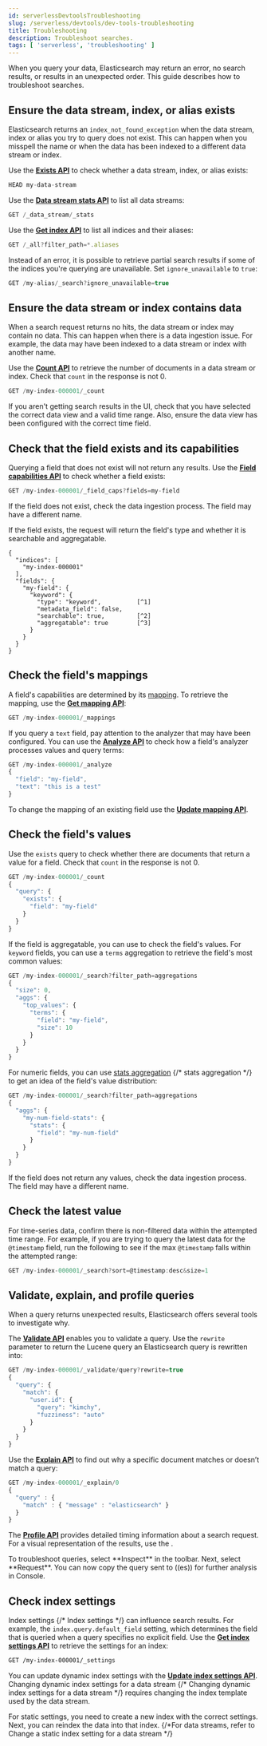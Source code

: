 ```yaml
---
id: serverlessDevtoolsTroubleshooting
slug: /serverless/devtools/dev-tools-troubleshooting
title: Troubleshooting
description: Troubleshoot searches.
tags: [ 'serverless', 'troubleshooting' ]
---
```


<DocBadge template="technical preview" />
When you query your data, Elasticsearch may return an error, no search results,
or results in an unexpected order. This guide describes how to troubleshoot
searches.

## Ensure the data stream, index, or alias exists

Elasticsearch returns an `index_not_found_exception` when the data stream, index
or alias you try to query does not exist. This can happen when you misspell the
name or when the data has been indexed to a different data stream or index.

Use the [**Exists API**](/api-reference/search/indices-exists) to check whether 
a data stream, index, or alias exists:

```js
HEAD my-data-stream 
```

Use the [**Data stream stats API**](/api-reference/search/indices-data-streams-stats)
to list all data streams:

```js
GET /_data_stream/_stats
```

Use the [**Get index API**](/api-reference/search/indices-get)
to list all indices and their aliases:

```js
GET /_all?filter_path=*.aliases
```

Instead of an error, it is possible to retrieve partial search results if some
of the indices you're querying are unavailable.
Set `ignore_unavailable` to `true`:

```js
GET /my-alias/_search?ignore_unavailable=true
```

## Ensure the data stream or index contains data

When a search request returns no hits, the data stream or index may contain no
data.
This can happen when there is a data ingestion issue.
For example, the data may have been indexed to a data stream or index with 
another name.

Use the [**Count API**](/api-reference/search/count-3)
to retrieve the number of documents in a data
stream or index.
Check that `count` in the response is not 0.


```js
GET /my-index-000001/_count
```


<DocCallOut title="Note">
If you aren't getting search results in the UI, check that you have selected the
correct data view and a valid time range. Also, ensure the data view has been
configured with the correct time field.
</DocCallOut>

## Check that the field exists and its capabilities

Querying a field that does not exist will not return any results.
Use the [**Field capabilities API**](/api-reference/search/field-caps)
to check whether a field exists:

```js
GET /my-index-000001/_field_caps?fields=my-field
```

If the field does not exist, check the data ingestion process.
The field may have a different name.

If the field exists, the request will return the field's type and whether it is
searchable and aggregatable.

```console-response
{
  "indices": [
    "my-index-000001"
  ],
  "fields": {
    "my-field": {
      "keyword": {
        "type": "keyword",          [^1]
        "metadata_field": false,
        "searchable": true,         [^2]
        "aggregatable": true        [^3]
      }
    }
  }
}
```
[^1]: The field is of type `keyword` in this index.
[^2]: The field is searchable in this index.
[^3]: The field is aggregatable in this index.

## Check the field's mappings

A field's capabilities are determined by its [mapping](((ref))/mapping.html).
To retrieve the mapping, use the [**Get mapping API**](/api-reference/search/indices-get-mapping-1):

```js
GET /my-index-000001/_mappings
```

If you query a `text` field, pay attention to the analyzer that may have been
configured.
You can use the [**Analyze API**](/api-reference/search/indices-analyze)
to check how a field's analyzer processes values and query terms:

```js
GET /my-index-000001/_analyze
{
  "field": "my-field",
  "text": "this is a test"
}
```

To change the mapping of an existing field use the [**Update mapping API**](/api-reference/search/indices-put-mapping).

## Check the field's values

Use the `exists` query to check whether there are
documents that return a value for a field.
Check that `count` in the response is
not 0.

```js
GET /my-index-000001/_count
{
  "query": {
    "exists": {
      "field": "my-field"
    }
  }
}
```

If the field is aggregatable, you can use <DocLink id="serverlessElasticsearchExploreYourDataAggregations" text="aggregations" /> 
to check the field's values. For `keyword` fields, you can use a `terms` 
aggregation to retrieve the field's most common values:

```js
GET /my-index-000001/_search?filter_path=aggregations
{
  "size": 0,
  "aggs": {
    "top_values": {
      "terms": {
        "field": "my-field",
        "size": 10
      }
    }
  }
}
```

For numeric fields, you can use [stats aggregation](((ref))/search-aggregations-metrics-stats-aggregation.html) 
{/* <DocLink id="enElasticsearchReferenceSearchAggregationsMetricsStatsAggregation">stats aggregation</DocLink> */}  
to get an idea of the field's value distribution:

```js
GET /my-index-000001/_search?filter_path=aggregations
{
  "aggs": {
    "my-num-field-stats": {
      "stats": {
        "field": "my-num-field"
      }
    }
  }
}
```

If the field does not return any values, check the data ingestion process.
The field may have a different name.

## Check the latest value

For time-series data, confirm there is non-filtered data within the attempted
time range.
For example, if you are trying to query the latest data for the
`@timestamp` field, run the following to see if the max `@timestamp` falls
within the attempted range:

```js
GET /my-index-000001/_search?sort=@timestamp:desc&size=1
```

## Validate, explain, and profile queries

When a query returns unexpected results, Elasticsearch offers several tools to
investigate why.

The [**Validate API**](/api-reference/search/indices-validate-query-2)
enables you to validate a query.
Use the `rewrite` parameter to return the Lucene query an Elasticsearch query is
rewritten into:

```js
GET /my-index-000001/_validate/query?rewrite=true
{
  "query": {
    "match": {
      "user.id": {
        "query": "kimchy",
        "fuzziness": "auto"
      }
    }
  }
}
```

Use the [**Explain API**](((ref))/search-explain.html) to find out why a 
specific document matches or doesn’t match a query:

```js
GET /my-index-000001/_explain/0
{
  "query" : {
    "match" : { "message" : "elasticsearch" }
  }
}
```

The [**Profile API**](((ref))/search-profile.html)
provides detailed timing information about a search request.
For a visual representation of the results, use the 
<DocLink id="serverlessDevtoolsProfileQueriesAndAggregations" text="Search Profiler"/>.

<DocCallOut title="Note">
To troubleshoot queries, select **Inspect** in the toolbar.
Next, select **Request**.
You can now copy the query sent to ((es)) for further analysis in Console.
</DocCallOut>

## Check index settings

Index settings {/* <DocLink id="enElasticsearchReferenceIndexModules" section="index-settings">Index settings</DocLink> */} 
can influence search results.
For example, the `index.query.default_field` setting, which determines the field
that is queried when a query specifies no explicit field.
Use the [**Get index settings API**](/api-reference/search/indices-get-settings-1)
to retrieve the settings for an index:

```bash
GET /my-index-000001/_settings
```

You can update dynamic index settings with the 
[**Update index settings API**](/api-reference/search/indices-put-settings-1). 
Changing dynamic index settings for a data stream 
{/*  <DocLink id="enElasticsearchReferenceModifyDataStreams" section="change-a-dynamic-index-setting-for-a-data-stream">Changing dynamic index settings for a data stream</DocLink> */} requires changing the index template used by the data stream.

For static settings, you need to create a new index with the correct settings.
Next, you can reindex the data into that index.
{/*For data streams, refer to <DocLink id="enElasticsearchReferenceModifyDataStreams" section="change-a-static-index-setting-for-a-data-stream">Change a static index setting
for a data stream</DocLink> */}
